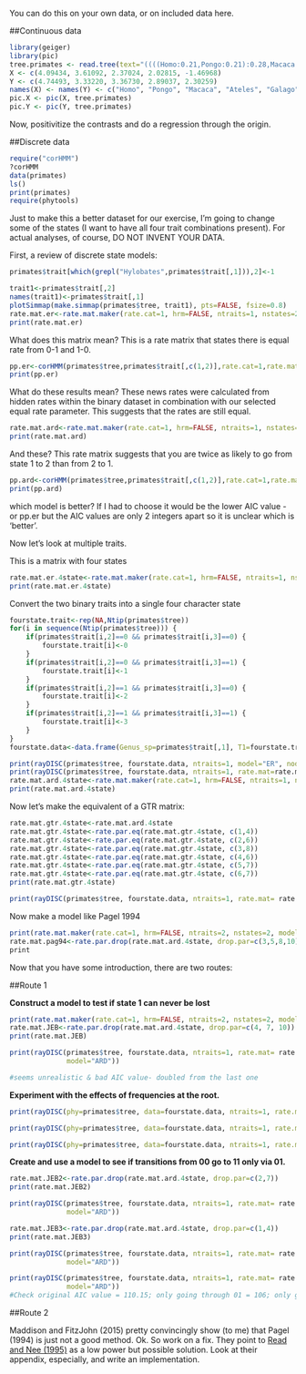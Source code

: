 
You can do this on your own data, or on included data here.


##Continuous data

```r
library(geiger)
library(pic)
tree.primates <- read.tree(text="((((Homo:0.21,Pongo:0.21):0.28,Macaca:0.49):0.13,Ateles:0.62):0.38,Galago:1.00);") #using examples from ape ?pic
X <- c(4.09434, 3.61092, 2.37024, 2.02815, -1.46968)
Y <- c(4.74493, 3.33220, 3.36730, 2.89037, 2.30259)
names(X) <- names(Y) <- c("Homo", "Pongo", "Macaca", "Ateles", "Galago")
pic.X <- pic(X, tree.primates)
pic.Y <- pic(Y, tree.primates)
```

Now, positivitize the contrasts and do a regression through the origin.

##Discrete data

```r
require("corHMM")
?corHMM
data(primates)
ls()
print(primates)
require(phytools)
```


Just to make this a better dataset for our exercise, I'm going to change some of the states (I want to have all four trait combinations present).
For actual analyses, of course, DO NOT INVENT YOUR DATA.

First, a review of discrete state models:

```r
primates$trait[which(grepl("Hylobates",primates$trait[,1])),2]<-1

trait1<-primates$trait[,2]
names(trait1)<-primates$trait[,1]
plotSimmap(make.simmap(primates$tree, trait1), pts=FALSE, fsize=0.8)
rate.mat.er<-rate.mat.maker(rate.cat=1, hrm=FALSE, ntraits=1, nstates=2, model="ER")
print(rate.mat.er)
```

What does this matrix mean? This is a rate matrix that states there is equal rate from 0-1 and 1-0.

```r
pp.er<-corHMM(primates$tree,primates$trait[,c(1,2)],rate.cat=1,rate.mat=rate.mat.er,node.states="marginal")
print(pp.er)
```

What do these results mean? These news rates were calculated from hidden rates within the binary dataset in combination with our selected equal rate parameter. This suggests that the rates are still equal.

```r
rate.mat.ard<-rate.mat.maker(rate.cat=1, hrm=FALSE, ntraits=1, nstates=2, model="ARD")
print(rate.mat.ard)
```

And these? This rate matrix suggests that you are twice as likely to go from state 1 to 2 than from 2 to 1. 

```r
pp.ard<-corHMM(primates$tree,primates$trait[,c(1,2)],rate.cat=1,rate.mat=rate.mat.ard,node.states="marginal")
print(pp.ard)
```

which model is better? If I had to choose it would be the lower AIC value - or pp.er but the AIC values are only 2 integers apart so it is unclear which is 'better'.

Now let's look at multiple traits.

This is a matrix with four states

```r
rate.mat.er.4state<-rate.mat.maker(rate.cat=1, hrm=FALSE, ntraits=1, nstates=4, model="ER")
print(rate.mat.er.4state)
```

Convert the two binary traits into a single four character state

```r
fourstate.trait<-rep(NA,Ntip(primates$tree))
for(i in sequence(Ntip(primates$tree))) {
	if(primates$trait[i,2]==0 && primates$trait[i,3]==0) {
		fourstate.trait[i]<-0
	}	
	if(primates$trait[i,2]==0 && primates$trait[i,3]==1) {
		fourstate.trait[i]<-1
	}	
	if(primates$trait[i,2]==1 && primates$trait[i,3]==0) {
		fourstate.trait[i]<-2
	}	
	if(primates$trait[i,2]==1 && primates$trait[i,3]==1) {
		fourstate.trait[i]<-3
	}	
}
fourstate.data<-data.frame(Genus_sp=primates$trait[,1], T1=fourstate.trait)

print(rayDISC(primates$tree, fourstate.data, ntraits=1, model="ER", node.states="marginal"))
print(rayDISC(primates$tree, fourstate.data, ntraits=1, rate.mat=rate.mat.er.4state, node.states="marginal", model="ARD"))
rate.mat.ard.4state<-rate.mat.maker(rate.cat=1, hrm=FALSE, ntraits=1, nstates=4, model="ARD")
print(rate.mat.ard.4state)
```

Now let's make the equivalent of a GTR matrix:

```r
rate.mat.gtr.4state<-rate.mat.ard.4state
rate.mat.gtr.4state<-rate.par.eq(rate.mat.gtr.4state, c(1,4))
rate.mat.gtr.4state<-rate.par.eq(rate.mat.gtr.4state, c(2,6))
rate.mat.gtr.4state<-rate.par.eq(rate.mat.gtr.4state, c(3,8))
rate.mat.gtr.4state<-rate.par.eq(rate.mat.gtr.4state, c(4,6))
rate.mat.gtr.4state<-rate.par.eq(rate.mat.gtr.4state, c(5,7))
rate.mat.gtr.4state<-rate.par.eq(rate.mat.gtr.4state, c(6,7))
print(rate.mat.gtr.4state)

print(rayDISC(primates$tree, fourstate.data, ntraits=1, rate.mat= rate.mat.gtr.4state, node.states="marginal", model="ARD"))
```


Now make a model like Pagel 1994

```r
print(rate.mat.maker(rate.cat=1, hrm=FALSE, ntraits=2, nstates=2, model="ARD"))
rate.mat.pag94<-rate.par.drop(rate.mat.ard.4state, drop.par=c(3,5,8,10))
print
```

Now that you have some introduction, there are two routes:

##Route 1

**Construct a model to test if state 1 can never be lost**

```r
print(rate.mat.maker(rate.cat=1, hrm=FALSE, ntraits=2, nstates=2, model="ARD"))
rate.mat.JEB<-rate.par.drop(rate.mat.ard.4state, drop.par=c(4, 7, 10))
print(rate.mat.JEB)

print(rayDISC(primates$tree, fourstate.data, ntraits=1, rate.mat= rate.mat.JEB, node.states="marginal",
              model="ARD"))

#seems unrealistic & bad AIC value- doubled from the last one
```

**Experiment with the effects of frequencies at the root.**

```r

print(rayDISC(phy=primates$tree, data=fourstate.data, ntraits=1, rate.mat= rate.mat.JEB, node.states="marginal", root.p="yang", model="ARD"))
```
```r

print(rayDISC(phy=primates$tree, data=fourstate.data, ntraits=1, rate.mat= rate.mat.JEB, node.states="marginal", root.p="NULL", model="ARD"))
```

```r

print(rayDISC(phy=primates$tree, data=fourstate.data, ntraits=1, rate.mat= rate.mat.JEB, node.states="marginal", root.p="maddfitz", model="ARD"))
```
**Create and use a model to see if transitions from 00 go to 11 only via 01.**
```r
rate.mat.JEB2<-rate.par.drop(rate.mat.ard.4state, drop.par=c(2,7))
print(rate.mat.JEB2)

print(rayDISC(primates$tree, fourstate.data, ntraits=1, rate.mat= rate.mat.JEB2, node.states="marginal",
              model="ARD"))
```
```r
rate.mat.JEB3<-rate.par.drop(rate.mat.ard.4state, drop.par=c(1,4))
print(rate.mat.JEB3)

print(rayDISC(primates$tree, fourstate.data, ntraits=1, rate.mat= rate.mat.JEB3, node.states="marginal",
              model="ARD"))
```
```r
print(rayDISC(primates$tree, fourstate.data, ntraits=1, rate.mat= rate.mat.ard.4state, node.states="marginal",
              model="ARD"))
#Check original AIC value = 110.15; only going through 01 = 106; only going through 10 = 122; only going through 01 improves the AIC value slightly. 
```
##Route 2

Maddison and FitzJohn (2015) pretty convincingly show (to me) that Pagel (1994) is just not a good method. Ok. So work on a fix. They point to [Read and Nee (1995)](http://dx.doi.org/10.1006/jtbi.1995.0047) as a low power but possible solution. Look at their appendix, especially, and write an implementation.
